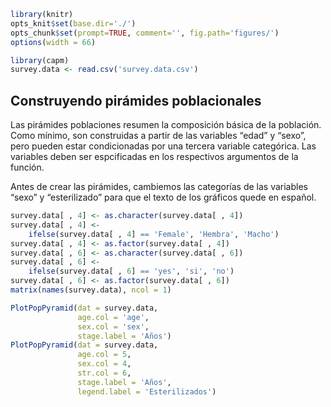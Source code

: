 ```r
library(knitr)
opts_knit$set(base.dir='./')
opts_chunk$set(prompt=TRUE, comment='', fig.path='figures/')
options(width = 66)
```

```r
library(capm)
survey.data <- read.csv('survey.data.csv')
```

## Construyendo pirámides poblacionales

Las pirámides poblaciones resumen la composición básica de la población. Como mínimo, son construidas a partir de las variables "edad" y "sexo", pero pueden estar condicionadas por una tercera variable categórica. Las variables deben ser espcificadas en los respectivos argumentos de la función.

Antes de crear las pirámides, cambiemos las categorías de las variables "sexo" y "esterilizado" para que el texto de los gráficos quede en español.

```r
survey.data[ , 4] <- as.character(survey.data[ , 4])
survey.data[ , 4] <-
    ifelse(survey.data[ , 4] == 'Female', 'Hembra', 'Macho')
survey.data[ , 4] <- as.factor(survey.data[ , 4])
survey.data[ , 6] <- as.character(survey.data[ , 6])
survey.data[ , 6] <-
    ifelse(survey.data[ , 6] == 'yes', 'si', 'no')
survey.data[ , 6] <- as.factor(survey.data[ , 6])
matrix(names(survey.data), ncol = 1)
```

```r
PlotPopPyramid(dat = survey.data,
               age.col = 'age',
               sex.col = 'sex',
               stage.label = 'Años')
PlotPopPyramid(dat = survey.data,
               age.col = 5,
               sex.col = 4,
               str.col = 6,
               stage.label = 'Años',
               legend.label = 'Esterilizados')
```



